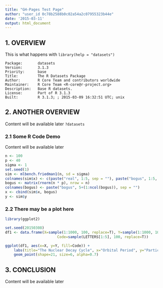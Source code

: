 ```yaml
---
title: "GH-Pages Test Page"
author: "user_id 0c78b2588b0c02a54a2c07955323b44e"
date: '2015-03-11'
output: html_document
---
```


## 1. OVERVIEW
This is what happens with `library(help = "datasets")`

```
Package:       datasets
Version:       3.1.3
Priority:      base
Title:         The R Datasets Package
Author:        R Core Team and contributors worldwide
Maintainer:    R Core Team <R-core@r-project.org>
Description:   Base R datasets.
License:       Part of R 3.1.3
Built:         R 3.1.3; ; 2015-03-09 16:32:51 UTC; unix
```

## 2. ANOTHER OVERVIEW
Content will be available later `?datasets`

### 2.1 Some R Code Demo
Content will be available later
```r
n <- 100
p <- 40
sigma <- 1
set.seed(1)
sim <- mlbench.friedman1(n, sd = sigma)
colnames(sim$x) <- c(paste("real", 1:5, sep = ""), paste("bogus", 1:5, sep = ""))
bogus <- matrix(rnorm(n * p), nrow = n)
colnames(bogus) <- paste("bogus", 5+(1:ncol(bogus)), sep = "")
x <- cbind(sim$x, bogus)
y <- sim$y
```

### 2.2 There may be a plot here

```r
library(ggplot2)

set.seed(20150308)
df1 <- data.frame(X=sample(1:1000, 100, replace=T), Y=sample(1:1000, 100, replace=T),
						Code=sample(LETTERS[1:5], 100, replace=T))

ggplot(df1, aes(x=X, y=Y, fill=Code)) +
	labs(title="The Nuclear Decay Cycle", x="Orbital Period", y="Particle Energy") +
	geom_point(shape=21, size=6, alpha=0.7)
```

## 3. CONCLUSION
Content will be available later

